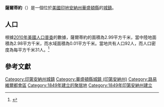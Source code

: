 {{noteTA
|G1=USState
|G2=地名
|G3=Unit
}}
{{Infobox settlement
|name            = 薩爾蒂約
|native_name = Saltillo
|settlement_type          = [[鎮|城鎮]]
|image_skyline            = New Pekin, Indiana.jpg
|imagesize                = 250px
|image_map                = Washington County Indiana Incorporated and Unincorporated areas Saltillo Highlighted 1867626.svg
|mapsize                  = 250px
|subdivision_type         = [[世界政區索引|國家]]
|subdivision_type1        = [[美国州份|州份]]
|subdivision_type2        = [[印地安納州行政區劃|縣]]
|subdivision_name         = [[美国|美国]]
|subdivision_name1        = [[印地安納州|印地安納州]]
|subdivision_name2        = [[華盛頓縣_(印地安納州)|華盛頓縣]]
|elevation_ft             = 820
|elevation_m              = 250
|timezone                 = [[北美东部时区|CST]]
|area_total_km2           = 2.99
|area_land_km2            = 2.98
|area_water_km2           = 0.01
|area_total_sq_mi         = 
|area_land_sq_mi          = 
|area_water_sq_mi         = 
|population_as_of         = [[2010年美國人口普查|2010]]
|population_footnotes     = 
|population_total         = 92
|population_density_km2   = auto
|population_density_sq_mi = auto
|utc_offset               = -5
|coordinates              = {{coord|38|39|51|N|86|17|23|W|display=inline,title}}
| coor_pinpoint           = 
| coordinates_footnotes   = 
|timezone_DST             = EDT
|utc_offset_DST           = -4
|postal_code_type         = [[美國郵區編號|郵區編號]]
|postal_code              = 
|area_code                = {{link-en|北美电话区号812|Area code 812|812}}
|blank_name = [[地名信息系统|GNIS ID]]
|blank_info = 449728<ref name="GNIS">{{cite gnis|449728|Saltillo}}</ref>
}}
'''薩爾蒂約'''（{{lang-en|Saltillo}}）是一個位於[[美國|美國]][[印地安納州|印地安納州]][[華盛頓縣_(印地安納州)|華盛頓縣]]的[[鎮|城鎮]]。

== 人口 ==
根據[[2010年美國人口普查|2010年美國人口普查]]的數據，薩爾蒂約的面積為2.99平方千米，當中陸地面積為2.98平方千米，而水域面積為0.01平方千米。當地共有人口92人，而人口密度為每平方千米31人。<ref name="GR8">{{cite web|url=http://factfinder2.census.gov|publisher=[[美国人口调查局|美国人口调查局]]|accessdate=2011-05-14|title=American FactFinder|archive-date=2013-09-11|archive-url=https://web.archive.org/web/20130911234518/http://factfinder2.census.gov/|dead-url=no}}</ref>

== 參考文獻 ==
{{reflist}}

{{華盛頓縣 (印地安納州)}}

{{DEFAULTSORT:Saltillo, Indiana}}
[[Category:印第安納州城鎮|Category:印第安納州城鎮]]
[[Category:華盛頓縣城鎮_(印第安納州)|Category:華盛頓縣城鎮 (印第安納州)]]
[[Category:路易維爾都會區|Category:路易維爾都會區]]
[[Category:1849年建立的聚居地|Category:1849年建立的聚居地]]
[[Category:1849年印第安納州建立|Category:1849年印第安納州建立]]

{{Indiana-geo-stub}}